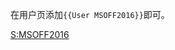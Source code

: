 <includeonly><!-- 在這裡加入模板的保護標識 --></includeonly><noinclude>{{template doc page viewed directly}}</noinclude>
<!-- 在本行下編輯模板說明 -->
在用户页添加<code><nowiki>{{User MSOFF2016}}</nowiki></code>即可。
<includeonly>
<!-- 本行下加入模板的分類 -->
[[Category:软件用户框模板|S:MSOFF2016]]
<!-- 本行下加入模板的跨語言鏈接 -->
</includeonly>